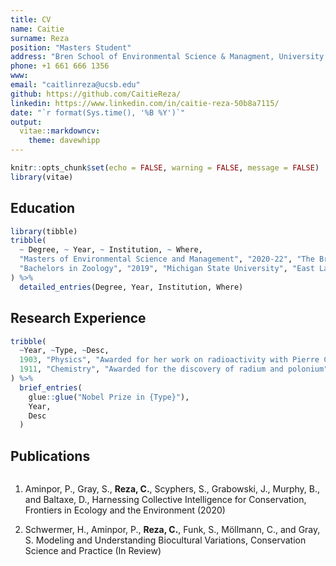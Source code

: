 ```yaml
---
title: CV
name: Caitie
surname: Reza
position: "Masters Student"
address: "Bren School of Environmental Science & Managment, University of California Santa Barbara"
phone: +1 661 666 1356
www: 
email: "caitlinreza@ucsb.edu"
github: https://github.com/CaitieReza/
linkedin: https://www.linkedin.com/in/caitie-reza-50b8a7115/
date: "`r format(Sys.time(), '%B %Y')`"
output: 
  vitae::markdowncv:
    theme: davewhipp
---
```


```r
knitr::opts_chunk$set(echo = FALSE, warning = FALSE, message = FALSE)
library(vitae)
```

## Education

```r
library(tibble)
tribble(
  ~ Degree, ~ Year, ~ Institution, ~ Where,
  "Masters of Environmental Science and Management", "2020-22", "The Bren School, UCSB", "Santa Barbara, California",
  "Bachelors in Zoology", "2019", "Michigan State University", "East Lansing, Michigan",
) %>% 
  detailed_entries(Degree, Year, Institution, Where)
```

## Research Experience

```r
tribble(
  ~Year, ~Type, ~Desc,
  1903, "Physics", "Awarded for her work on radioactivity with Pierre Curie and Henri Becquerel",
  1911, "Chemistry", "Awarded for the discovery of radium and polonium"
) %>% 
  brief_entries(
    glue::glue("Nobel Prize in {Type}"),
    Year, 
    Desc
  )
```

## Publications

```r

```


1. Aminpor, P., Gray, S., **Reza, C.**, Scyphers, S., Grabowski, J., Murphy, B., and Baltaxe, D., Harnessing Collective
Intelligence for Conservation, Frontiers in Ecology and the Environment (2020)

2. Schwermer, H., Aminpor, P., **Reza, C.**, Funk, S., Möllmann, C., and Gray, S. Modeling and Understanding
Biocultural Variations, Conservation Science and Practice (In Review)
